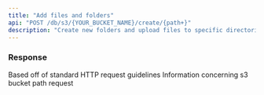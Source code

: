 ```yaml
---
title: "Add files and folders"
api: "POST /db/s3/{YOUR_BUCKET_NAME}/create/{path+}"
description: "Create new folders and upload files to specific directories"
---
```


### Response

<ResponseField name="statusCode" type="number">
  Based off of standard HTTP request guidelines
</ResponseField>

<ResponseField name="body" type="object">
  Information concerning s3 bucket path request
</ResponseField>
